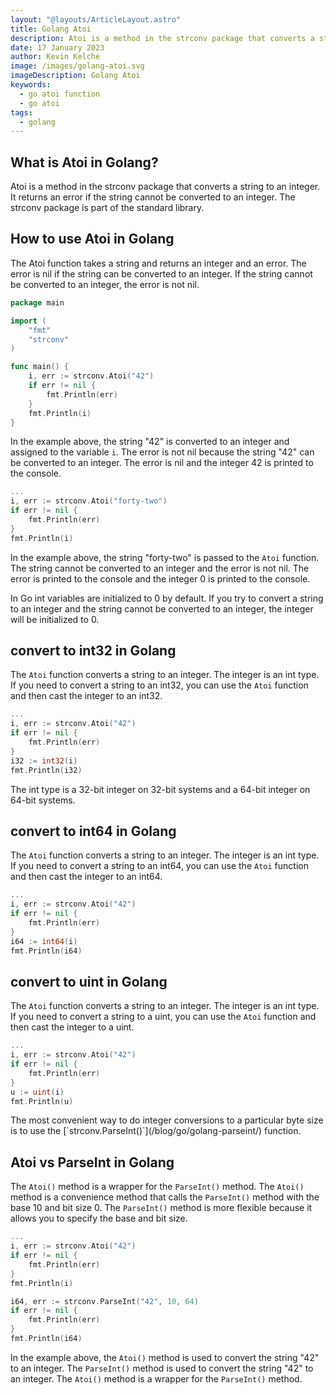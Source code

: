 ```yaml
---
layout: "@layouts/ArticleLayout.astro"
title: Golang Atoi
description: Atoi is a method in the strconv package that converts a string to an integer in Golang. I
date: 17 January 2023
author: Kevin Kelche
image: /images/golang-atoi.svg
imageDescription: Golang Atoi
keywords:
  - go atoi function
  - go atoi
tags:
  - golang
---
```



## What is Atoi in Golang? <SectionLink client:load id= "what-is-atoi-in-golang" />

Atoi is a method in the strconv package that converts a string to an integer. It returns an error if the string cannot be converted to an integer. The strconv package is part of the standard library.

## How to use Atoi in Golang <SectionLink client:load id= "how-to-use-atoi-in-golang" />

The Atoi function takes a string and returns an integer and an error. The error is nil if the string can be converted to an integer. If the string cannot be converted to an integer, the error is not nil.

```go title="main.go"
package main

import (
    "fmt"
    "strconv"
)

func main() {
    i, err := strconv.Atoi("42")
    if err != nil {
        fmt.Println(err)
    }
    fmt.Println(i)
}
```

In the example above, the string "42" is converted to an integer and assigned to the variable `i`. The error is not nil because the string "42" can be converted to an integer. The error is nil and the integer 42 is printed to the console.

```go title="main.go"
...
i, err := strconv.Atoi("forty-two")
if err != nil {
    fmt.Println(err)
}
fmt.Println(i)
```

In the example above, the string "forty-two" is passed to the `Atoi` function. The string cannot be converted to an integer and the error is not nil. The error is printed to the console and the integer 0 is printed to the console.

<Nugget>
  In Go int variables are initialized to 0 by default. If you try to convert a
  string to an integer and the string cannot be converted to an integer, the
  integer will be initialized to 0.
</Nugget>

## convert to int32 in Golang <SectionLink client:load id= "convert-to-int32-in-golang" />

The `Atoi` function converts a string to an integer. The integer is an int type. If you need to convert a string to an int32, you can use the `Atoi` function and then cast the integer to an int32.

```go title="main.go"
...
i, err := strconv.Atoi("42")
if err != nil {
    fmt.Println(err)
}
i32 := int32(i)
fmt.Println(i32)
```

<Nugget>
  The int type is a 32-bit integer on 32-bit systems and a 64-bit integer on
  64-bit systems.
</Nugget>

## convert to int64 in Golang <SectionLink client:load id= "convert-to-int64-in-golang" />

The `Atoi` function converts a string to an integer. The integer is an int type. If you need to convert a string to an int64, you can use the `Atoi` function and then cast the integer to an int64.

```go title="main.go"
...
i, err := strconv.Atoi("42")
if err != nil {
    fmt.Println(err)
}
i64 := int64(i)
fmt.Println(i64)
```

## convert to uint in Golang <SectionLink client:load id= "convert-to-uint-in-golang" />

The `Atoi` function converts a string to an integer. The integer is an int type. If you need to convert a string to a uint, you can use the `Atoi` function and then cast the integer to a uint.

```go title="main.go"
...
i, err := strconv.Atoi("42")
if err != nil {
    fmt.Println(err)
}
u := uint(i)
fmt.Println(u)
```

<Nugget>
  The most convenient way to do integer conversions to a particular byte size is
  to use the [`strconv.ParseInt()`](/blog/go/golang-parseint/) function.
</Nugget>

## Atoi vs ParseInt in Golang <SectionLink client:load id= "atoi-vs-parseint-in-golang" />

The `Atoi()` method is a wrapper for the `ParseInt()` method. The `Atoi()` method is a convenience method that calls the `ParseInt()` method with the base 10 and bit size 0. The `ParseInt()` method is more flexible because it allows you to specify the base and bit size.

```go title="main.go"
...
i, err := strconv.Atoi("42")
if err != nil {
    fmt.Println(err)
}
fmt.Println(i)

i64, err := strconv.ParseInt("42", 10, 64)
if err != nil {
    fmt.Println(err)
}
fmt.Println(i64)
```

In the example above, the `Atoi()` method is used to convert the string "42" to an integer. The `ParseInt()` method is used to convert the string "42" to an integer. The `Atoi()` method is a wrapper for the `ParseInt()` method.
